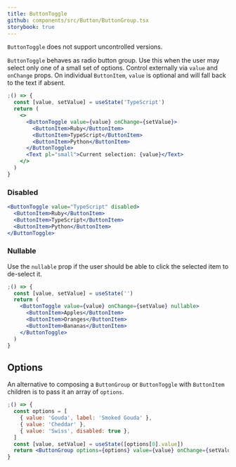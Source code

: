```yaml
---
title: ButtonToggle
github: components/src/Button/ButtonGroup.tsx
storybook: true
---
```



<MessageBar noActions intent="inform">
  <Code>ButtonToggle</Code> does not support uncontrolled versions.
</MessageBar>

`ButtonToggle` behaves as radio button group. Use this when the user may select only one of a small set of options.
Control externally via `value` and `onChange` props. On individual `ButtonItem`, `value` is optional and will fall back to the text if absent.

```jsx
;() => {
  const [value, setValue] = useState('TypeScript')
  return (
    <>
      <ButtonToggle value={value} onChange={setValue}>
        <ButtonItem>Ruby</ButtonItem>
        <ButtonItem>TypeScript</ButtonItem>
        <ButtonItem>Python</ButtonItem>
      </ButtonToggle>
      <Text pl="small">Current selection: {value}</Text>
    </>
  )
}
```

### Disabled

```jsx
<ButtonToggle value="TypeScript" disabled>
  <ButtonItem>Ruby</ButtonItem>
  <ButtonItem>TypeScript</ButtonItem>
  <ButtonItem>Python</ButtonItem>
</ButtonToggle>
```

### Nullable

Use the `nullable` prop if the user should be able to click the selected item to de-select it.

```jsx
;() => {
  const [value, setValue] = useState('')
  return (
    <ButtonToggle value={value} onChange={setValue} nullable>
      <ButtonItem>Apples</ButtonItem>
      <ButtonItem>Oranges</ButtonItem>
      <ButtonItem>Bananas</ButtonItem>
    </ButtonToggle>
  )
}
```

## Options

An alternative to composing a `ButtonGroup` or `ButtonToggle` with `ButtonItem` children is to pass it an array of `options`.

```jsx
;() => {
  const options = [
    { value: 'Gouda', label: 'Smoked Gouda' },
    { value: 'Cheddar' },
    { value: 'Swiss', disabled: true },
  ]
  const [value, setValue] = useState([options[0].value])
  return <ButtonGroup options={options} value={value} onChange={setValue} />
}
```
